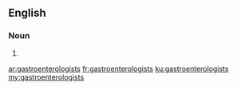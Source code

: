 ==English==

===Noun===
{{head|en|plural}}

# {{plural of|gastroenterologist|lang=en|nocat=1}}

[[ar:gastroenterologists]]
[[fr:gastroenterologists]]
[[ku:gastroenterologists]]
[[my:gastroenterologists]]